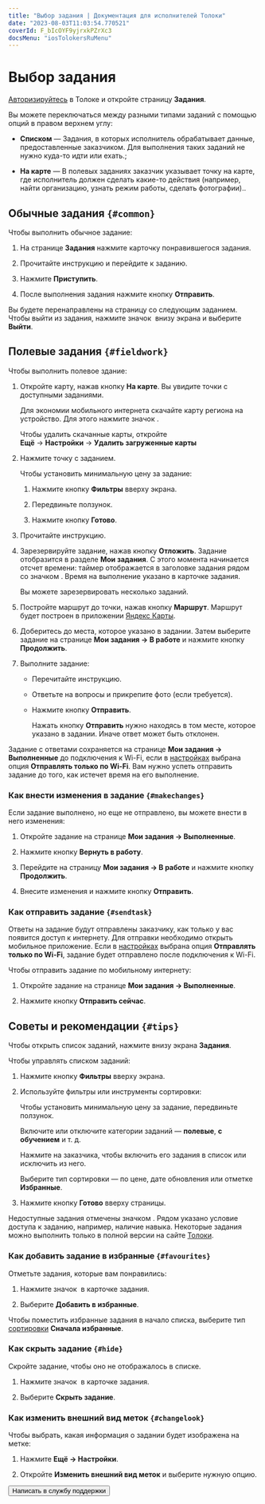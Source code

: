 ```yaml
---
title: "Выбор задания | Документация для исполнителей Толоки"
date: "2023-08-03T11:03:54.770521"
coverId: F_bIcOYF9yjrxkPZrXc3
docsMenu: "iosTolokersRuMenu"
---
```


# Выбор задания

[Авторизируйтесь](../auth) в Толоке и откройте страницу **Задания**.

Вы можете переключаться между разными типами заданий с помощью опций в правом верхнем углу:

- **Списком** — <Term term="обычные задания">Задания, в которых исполнитель обрабатывает данные, предоставленные заказчиком. Для выполнения таких заданий не нужно куда-то идти или ехать.</Term>;

- **На карте** — <Term term="полевые задания">В полевых заданиях заказчик указывает точку на карте, где исполнитель должен сделать какие-то действия (например, найти организацию, узнать режим работы, сделать фотографии).</Term>.

## Обычные задания `{#common}`

Чтобы выполнить обычное задание:

1. На странице **Задания** нажмите карточку понравившегося задания.

1. Прочитайте инструкцию и перейдите к заданию.

1. Нажмите **Приступить**.

1. После выполнения задания нажмите кнопку **Отправить**.

Вы будете перенаправлены на страницу со следующим заданием. Чтобы выйти из задания, нажмите значок <img src="https://tlkfrontprod.azureedge.net/portal-production/static/uploaded/images/1677847619227/1677847619227_original_svg.svg" alt="" /> внизу экрана и выберите **Выйти**.

## Полевые задания `{#fieldwork}`

Чтобы выполнить полевое здание:

1. Откройте карту, нажав кнопку **На карте**. Вы увидите точки с доступными заданиями.

    <Note mode="tip" title="Совет">

    Для экономии мобильного интернета скачайте карту региона на устройство. Для этого нажмите значок <img src="https://tlkfrontprod.azureedge.net/portal-production/static/uploaded/images/1677848074133/1677848074133_original_png.png" alt="" />.

    Чтобы удалить скачанные карты, откройте **Ещё** → **Настройки** → **Удалить загруженные карты**

    </Note>

1. Нажмите точку с заданием.

    Чтобы установить минимальную цену за задание:

    1. Нажмите кнопку **Фильтры** вверху экрана.

    1. Передвиньте ползунок.

    1. Нажмите кнопку **Готово**.

1. Прочитайте инструкцию.

1. Зарезервируйте задание, нажав кнопку **Отложить**. Задание отобразится в разделе **Мои задания**. С этого момента начинается отсчет времени: таймер отображается в заголовке задания рядом со значком <img src="https://tlkfrontprod.azureedge.net/portal-production/static/uploaded/images/1677847615235/1677847615235_original_svg.svg" alt="" />. Время на выполнение указано в карточке задания.

    Вы можете зарезервировать несколько заданий.

1. Постройте маршрут до точки, нажав кнопку **Маршрут**. Маршрут будет построен в приложении [Яндекс Карты](https://play.google.com/store/apps/details?id=ru.yandex.yandexmaps&hl=en).

1. Доберитесь до места, которое указано в задании. Затем выберите задание на странице **Мои задания → В работе** и нажмите кнопку **Продолжить**.

1. Выполните задание:

    - Перечитайте инструкцию.

    - Ответьте на вопросы и прикрепите фото (если требуется).

    - Нажмите кнопку **Отправить**.

        <Note mode="warning" title="Важно">

        Нажать кнопку **Отправить** нужно находясь в том месте, которое указано в задании. Иначе ответ может быть отклонен.

        </Note>

Задание с ответами сохраняется на странице **Мои задания → Выполненные** до подключения к Wi-Fi, если в [настройках](../settings) выбрана опция **Отправлять только по Wi-Fi**. Вам нужно успеть отправить задание до того, как истечет время на его выполнение.

### Как внести изменения в задание `{#makechanges}`

Если задание выполнено, но еще не отправлено, вы можете внести в него изменения:

1. Откройте задание на странице **Мои задания → Выполненные**.

1. Нажмите кнопку **Вернуть в работу**.

1. Перейдите на страницу **Мои задания → В работе** и нажмите кнопку **Продолжить**.

1. Внесите изменения и нажмите кнопку **Отправить**.

### Как отправить задание `{#sendtask}`

Ответы на задание будут отправлены заказчику, как только у вас появится доступ к интернету. Для отправки необходимо открыть мобильное приложение. Если в [настройках](../settings) выбрана опция **Отправлять только по Wi-Fi**, задание будет отправлено после подключения к Wi-Fi.

Чтобы отправить задание по мобильному интернету:

1. Откройте задание на странице **Мои задания → Выполненные**.

1. Нажмите кнопку **Отправить сейчас**.

## Советы и рекомендации `{#tips}`

Чтобы открыть список заданий, нажмите внизу экрана **Задания**.

Чтобы управлять списком заданий:

1. Нажмите кнопку **Фильтры** вверху экрана.

1. Используйте фильтры или инструменты сортировки:

    <Definition title="Цена задания">

    Чтобы установить минимальную цену за задание, передвиньте ползунок.

    </Definition>

    <Definition title="Категории заданий">

    Включите или отключите категории заданий — **полевые**, **с обучением** и т. д.

    </Definition>

    <Definition title="Заказчики">

    Нажмите на заказчика, чтобы включить его задания в список или исключить из него.

    </Definition>

    <Definition title="Сортировка">

    Выберите тип сортировки — по цене, дате обновления или отметке **Избранные**.

    </Definition>

1. Нажмите кнопку **Готово** вверху страницы.

Недоступные задания отмечены значком <img src="https://tlkfrontprod.azureedge.net/portal-production/static/files/lock.svg" alt="" />. Рядом указано условие доступа к заданию, например, наличие навыка. Некоторые задания можно выполнить только в полной версии на сайте [Толоки](http://toloka.yandex.ru/).

### Как добавить задание в избранные `{#favourites}`

Отметьте задания, которые вам понравились:

1. Нажмите значок <img src="https://tlkfrontprod.azureedge.net/portal-production/static/uploaded/images/1677847619227/1677847619227_original_svg.svg" alt="" /> в карточке задания.

2. Выберите **Добавить в избранные**.

Чтобы поместить избранные задания в начало списка, выберите тип [сортировки](#tips) **Сначала избранные**.

### Как скрыть задание `{#hide}`

Скройте задание, чтобы оно не отображалось в списке.

1. Нажмите значок <img src="https://tlkfrontprod.azureedge.net/portal-production/static/uploaded/images/1677847619227/1677847619227_original_svg.svg" alt="" /> в карточке задания.

1. Выберите **Скрыть задание**.

### Как изменить внешний вид меток `{#changelook}`

Чтобы выбрать, какая информация о задании будет изображена на метке:

1. Нажмите **Ещё → Настройки**.

1. Откройте **Изменить внешний вид меток** и выберите нужную опцию.

<Button view="defaultInverse" size="l" type="link" url="../troubleshooting/support?form-source=task-select">Написать в службу поддержки</Button>